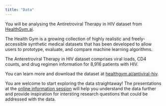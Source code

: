 ```yaml
---
title: "Data"
---
```


You will be analysing the Antiretroviral Therapy in HIV dataset from [HealthGym.ai](https://healthgym.ai/).

The Health Gym is a growing collection of highly realistic and freely-accessible synthetic medical datasets that has been developed to allow users to prototype, evaluate, and compare machine learning algorithms.

The Anteretroviral Therapy in HIV dataset comprises viral loads, CD4 counts, and drug regimen information for 8,916 patients with HIV. 

You can learn more and download the dataset at [healthgym.ai/antiviral-hiv](https://healthgym.ai/antiviral-hiv/).

You are welcome to start exploring the data straightaway! The presentations at the [online information session](schedule.html) will help you understand the data further and provide inspiration for intersting research questions that could be addressed with the data.
